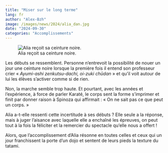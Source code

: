 ```yaml
---
title: "Miser sur le long terme"
lang: fr
author: "Alex-Bzh"
image: /images/news/2024/alia_dan.jpg
date: "2024-09-30"
categories: "Accomplissements"
---
```


![Alia reçoit sa ceinture noire.](/images/news/2024/alia_dan.jpg){fig-align="left"}

Les débuts se ressemblent. Personne n’entrevoit la possibilité de nouer un jour une ceinture noire lorsque la première fois il entend son professeur crier « *Ayumi-ashi zenkutsu-dachi, oi-zuki chūdan* » et qu’il voit autour de lui les élèves s’activer comme si de rien.

Non, la marche semble trop haute. Et pourtant, avec les années et l’expérience, à force de parler Karaté, le corps sent la forme s’imprimer et finit par donner raison à Spinoza qui affirmait : « On ne sait pas ce que peut un corps. »

Alia a-t-elle ressenti cette incertitude à ses débuts ? Elle seule a la réponse, mais à juger l’aisance avec laquelle elle a enchaîné les épreuves, on peut tout à la fois la féliciter et la remercier du spectacle qu’elle nous a offert !

Alors, que l’accomplissement d’Alia résonne en toutes celles et ceux qui un jour franchissent la porte d’un dojo et sentent de leurs pieds la texture du tatami.

